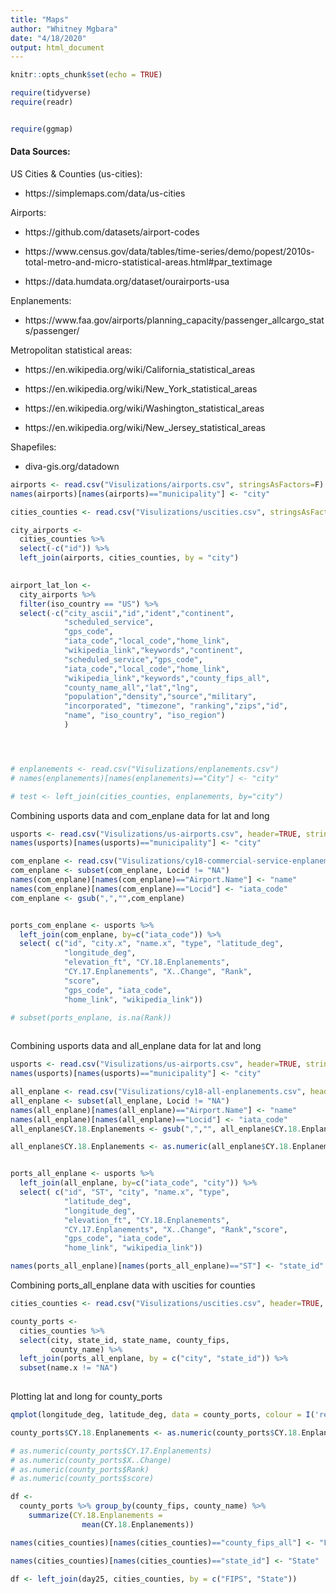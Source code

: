 ```yaml
---
title: "Maps"
author: "Whitney Mgbara"
date: "4/18/2020"
output: html_document
---
```


```r
knitr::opts_chunk$set(echo = TRUE)
```


```r
require(tidyverse)
require(readr)


require(ggmap)
```

#### Data Sources:

US Cities & Counties (us-cities):

- https://simplemaps.com/data/us-cities


Airports:

- https://github.com/datasets/airport-codes

- https://www.census.gov/data/tables/time-series/demo/popest/2010s-total-metro-and-micro-statistical-areas.html#par_textimage

- https://data.humdata.org/dataset/ourairports-usa


Enplanements:

- https://www.faa.gov/airports/planning_capacity/passenger_allcargo_stats/passenger/


Metropolitan statistical areas:

- https://en.wikipedia.org/wiki/California_statistical_areas

- https://en.wikipedia.org/wiki/New_York_statistical_areas

- https://en.wikipedia.org/wiki/Washington_statistical_areas

- https://en.wikipedia.org/wiki/New_Jersey_statistical_areas


Shapefiles:

- diva-gis.org/datadown



```r

airports <- read.csv("Visulizations/airports.csv", stringsAsFactors=F)
names(airports)[names(airports)=="municipality"] <- "city"

cities_counties <- read.csv("Visulizations/uscities.csv", stringsAsFactors=F)

city_airports <- 
  cities_counties %>%
  select(-c("id")) %>%
  left_join(airports, cities_counties, by = "city")
  

airport_lat_lon <- 
  city_airports %>%
  filter(iso_country == "US") %>%
  select(-c("city_ascii","id","ident","continent",
            "scheduled_service",
            "gps_code",
            "iata_code","local_code","home_link",
            "wikipedia_link","keywords","continent",
            "scheduled_service","gps_code",
            "iata_code","local_code","home_link",
            "wikipedia_link","keywords","county_fips_all",
            "county_name_all","lat","lng",
            "population","density","source","military",
            "incorporated", "timezone", "ranking","zips","id",
            "name", "iso_country", "iso_region")
            )




# enplanements <- read.csv("Visulizations/enplanements.csv") 
# names(enplanements)[names(enplanements)=="City"] <- "city"

# test <- left_join(cities_counties, enplanements, by="city")
```

Combining usports data and com_enplane data for lat and long
```r

usports <- read.csv("Visulizations/us-airports.csv", header=TRUE, stringsAsFactors=F)
names(usports)[names(usports)=="municipality"] <- "city"

com_enplane <- read.csv("Visulizations/cy18-commercial-service-enplanements.csv", header=TRUE, stringsAsFactors=F)
com_enplane <- subset(com_enplane, Locid != "NA")
names(com_enplane)[names(com_enplane)=="Airport.Name"] <- "name"
names(com_enplane)[names(com_enplane)=="Locid"] <- "iata_code"
com_enplane <- gsub(",","",com_enplane)


ports_com_enplane <- usports %>%
  left_join(com_enplane, by=c("iata_code")) %>%
  select( c("id", "city.x", "name.x", "type", "latitude_deg", 
            "longitude_deg", 
            "elevation_ft", "CY.18.Enplanements", 
            "CY.17.Enplanements", "X..Change", "Rank", 
            "score",
            "gps_code", "iata_code", 
            "home_link", "wikipedia_link"))

# subset(ports_enplane, is.na(Rank))
  
```

Combining usports data and all_enplane data for lat and long
```r
usports <- read.csv("Visulizations/us-airports.csv", header=TRUE, stringsAsFactors=F)
names(usports)[names(usports)=="municipality"] <- "city"

all_enplane <- read.csv("Visulizations/cy18-all-enplanements.csv", header=TRUE, stringsAsFactors=F)
all_enplane <- subset(all_enplane, Locid != "NA")
names(all_enplane)[names(all_enplane)=="Airport.Name"] <- "name"
names(all_enplane)[names(all_enplane)=="Locid"] <- "iata_code"
all_enplane$CY.18.Enplanements <- gsub(",","", all_enplane$CY.18.Enplanements)

all_enplane$CY.18.Enplanements <- as.numeric(all_enplane$CY.18.Enplanements)


ports_all_enplane <- usports %>%
  left_join(all_enplane, by=c("iata_code", "city")) %>%
  select( c("id", "ST", "city", "name.x", "type",
            "latitude_deg", 
            "longitude_deg", 
            "elevation_ft", "CY.18.Enplanements", 
            "CY.17.Enplanements", "X..Change", "Rank","score",
            "gps_code", "iata_code", 
            "home_link", "wikipedia_link")) 

names(ports_all_enplane)[names(ports_all_enplane)=="ST"] <- "state_id"
```


Combining ports_all_enplane data with uscities for counties
```r
cities_counties <- read.csv("Visulizations/uscities.csv", header=TRUE, stringsAsFactors=F)

county_ports <- 
  cities_counties %>%
  select(city, state_id, state_name, county_fips, 
         county_name) %>%
  left_join(ports_all_enplane, by = c("city", "state_id")) %>%
  subset(name.x != "NA")
  
```


Plotting lat and long for county_ports
```r
qmplot(longitude_deg, latitude_deg, data = county_ports, colour = I('red'), size = I(0.5), darken = .3)
```


```r

county_ports$CY.18.Enplanements <- as.numeric(county_ports$CY.18.Enplanements)

# as.numeric(county_ports$CY.17.Enplanements)
# as.numeric(county_ports$X..Change)
# as.numeric(county_ports$Rank)
# as.numeric(county_ports$score)

df <- 
  county_ports %>% group_by(county_fips, county_name) %>%
    summarize(CY.18.Enplanements = 
                mean(CY.18.Enplanements))

```




```r

names(cities_counties)[names(cities_counties)=="county_fips_all"] <- "FIPS"

names(cities_counties)[names(cities_counties)=="state_id"] <- "State"

df <- left_join(day25, cities_counties, by = c("FIPS", "State"))

```


